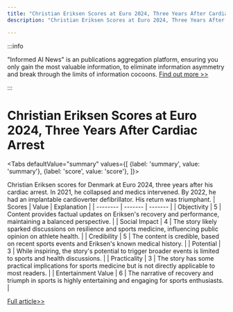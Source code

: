 ```yaml
---
title: "Christian Eriksen Scores at Euro 2024, Three Years After Cardiac Arrest"
description: "Christian Eriksen Scores at Euro 2024, Three Years After Cardiac Arrest"

---
```



:::info

"Informed AI News" is an publications aggregation platform, ensuring you only gain the most valuable information, to eliminate information asymmetry and break through the limits of information cocoons.  [Find out more >>](/)

:::

# Christian Eriksen Scores at Euro 2024, Three Years After Cardiac Arrest


<Tabs
	defaultValue="summary"
	values={[
	{label: 'summary', value: 'summary'},
	{label: 'score', value: 'score'},
]}>
<TabItem value="summary">


Christian Eriksen scores for Denmark at Euro 2024, three years after his cardiac arrest. In 2021, he collapsed and medics intervened. By 2022, he had an implantable cardioverter defibrillator. His return was triumphant.
</TabItem>
<TabItem value="score">
	| Scores     | Value   | Explanation |
	| -------- | ------- | ------- |
	| Objectivity  | 5    | Content provides factual updates on Eriksen's recovery and performance, maintaining a balanced perspective.    |
	| Social Impact | 4     | The story likely sparked discussions on resilience and sports medicine, influencing public opinion on athlete health.    |
	| Credibility    | 5    | The content is credible, based on recent sports events and Eriksen's known medical history.    |
	| Potential    | 3    | While inspiring, the story's potential to trigger broader events is limited to sports and health discussions.    |
	| Practicality    | 3    | The story has some practical implications for sports medicine but is not directly applicable to most readers.    |
	| Entertainment Value    | 6    | The narrative of recovery and triumph in sports is highly entertaining and engaging for sports enthusiasts.    |
</TabItem>
</Tabs>

[Full article>>](https://apnews.com/article/christian-eriksen-denmark-slovenia-score-euro-2024-43f9a5933f8089614af10285e38f6987)
